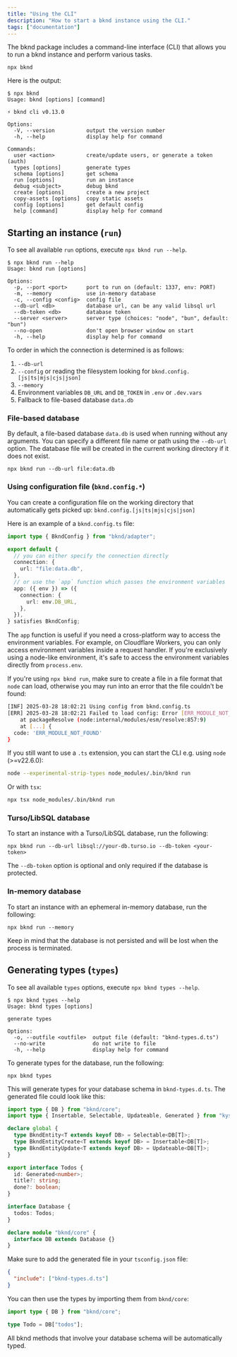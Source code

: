```yaml
---
title: "Using the CLI"
description: "How to start a bknd instance using the CLI."
tags: ["documentation"]
---
```


The bknd package includes a command-line interface (CLI) that allows you to run a bknd instance and perform various tasks.

```
npx bknd
```

Here is the output:

```
$ npx bknd
Usage: bknd [options] [command]

⚡ bknd cli v0.13.0

Options:
  -V, --version          output the version number
  -h, --help             display help for command

Commands:
  user <action>          create/update users, or generate a token (auth)
  types [options]        generate types
  schema [options]       get schema
  run [options]          run an instance
  debug <subject>        debug bknd
  create [options]       create a new project
  copy-assets [options]  copy static assets
  config [options]       get default config
  help [command]         display help for command
```

## Starting an instance (`run`)

To see all available `run` options, execute `npx bknd run --help`.

```
$ npx bknd run --help
Usage: bknd run [options]

Options:
  -p, --port <port>      port to run on (default: 1337, env: PORT)
  -m, --memory           use in-memory database
  -c, --config <config>  config file
  --db-url <db>          database url, can be any valid libsql url
  --db-token <db>        database token
  --server <server>      server type (choices: "node", "bun", default: "bun")
  --no-open              don't open browser window on start
  -h, --help             display help for command
```

To order in which the connection is determined is as follows:

1. `--db-url`
2. `--config` or reading the filesystem looking for `bknd.config.[js|ts|mjs|cjs|json]`
3. `--memory`
4. Environment variables `DB_URL` and `DB_TOKEN` in `.env` or `.dev.vars`
5. Fallback to file-based database `data.db`

### File-based database

By default, a file-based database `data.db` is used when running without any arguments. You can specify a different file name or path using the `--db-url` option. The database file will be created in the current working directory if it does not exist.

```
npx bknd run --db-url file:data.db
```

### Using configuration file (`bknd.config.*`)

You can create a configuration file on the working directory that automatically gets picked up: `bknd.config.[js|ts|mjs|cjs|json]`

Here is an example of a `bknd.config.ts` file:

```ts
import type { BkndConfig } from "bknd/adapter";

export default {
  // you can either specify the connection directly
  connection: {
    url: "file:data.db",
  },
  // or use the `app` function which passes the environment variables
  app: ({ env }) => ({
    connection: {
      url: env.DB_URL,
    },
  }),
} satisfies BkndConfig;
```

The `app` function is useful if you need a cross-platform way to access the environment variables. For example, on Cloudflare Workers, you can only access environment variables inside a request handler. If you're exclusively using a node-like environment, it's safe to access the environment variables directly from `process.env`.

If you're using `npx bknd run`, make sure to create a file in a file format that `node` can load, otherwise you may run into an error that the file couldn't be found:

```sh
[INF] 2025-03-28 18:02:21 Using config from bknd.config.ts
[ERR] 2025-03-28 18:02:21 Failed to load config: Error [ERR_MODULE_NOT_FOUND]: Cannot find package 'bknd.config.ts' imported from [...]
    at packageResolve (node:internal/modules/esm/resolve:857:9)
    at [...] {
  code: 'ERR_MODULE_NOT_FOUND'
}
```

If you still want to use a `.ts` extension, you can start the CLI e.g. using `node` (>=v22.6.0):

```sh
node --experimental-strip-types node_modules/.bin/bknd run
```

Or with `tsx`:

```sh
npx tsx node_modules/.bin/bknd run
```

### Turso/LibSQL database

To start an instance with a Turso/LibSQL database, run the following:

```
npx bknd run --db-url libsql://your-db.turso.io --db-token <your-token>
```

The `--db-token` option is optional and only required if the database is protected.

### In-memory database

To start an instance with an ephemeral in-memory database, run the following:

```
npx bknd run --memory
```

Keep in mind that the database is not persisted and will be lost when the process is terminated.

## Generating types (`types`)

To see all available `types` options, execute `npx bknd types --help`.

```
$ npx bknd types --help
Usage: bknd types [options]

generate types

Options:
  -o, --outfile <outfile>  output file (default: "bknd-types.d.ts")
  --no-write               do not write to file
  -h, --help               display help for command
```

To generate types for the database, run the following:

```
npx bknd types
```

This will generate types for your database schema in `bknd-types.d.ts`. The generated file could look like this:

```typescript bknd-types.d.ts
import type { DB } from "bknd/core";
import type { Insertable, Selectable, Updateable, Generated } from "kysely";

declare global {
  type BkndEntity<T extends keyof DB> = Selectable<DB[T]>;
  type BkndEntityCreate<T extends keyof DB> = Insertable<DB[T]>;
  type BkndEntityUpdate<T extends keyof DB> = Updateable<DB[T]>;
}

export interface Todos {
  id: Generated<number>;
  title?: string;
  done?: boolean;
}

interface Database {
  todos: Todos;
}

declare module "bknd/core" {
  interface DB extends Database {}
}
```

Make sure to add the generated file in your `tsconfig.json` file:

```json tsconfig.json
{
  "include": ["bknd-types.d.ts"]
}
```

You can then use the types by importing them from `bknd/core`:

```typescript
import type { DB } from "bknd/core";

type Todo = DB["todos"];
```

All bknd methods that involve your database schema will be automatically typed.

